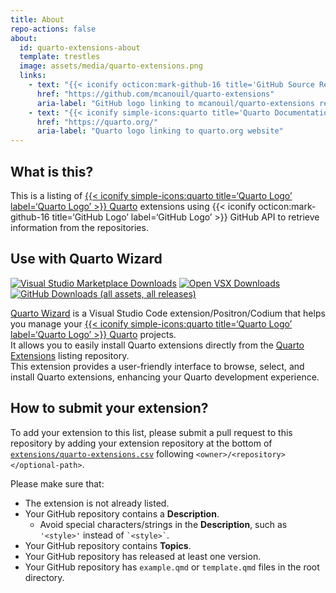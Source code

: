 ```yaml
---
title: About
repo-actions: false
about:
  id: quarto-extensions-about
  template: trestles
  image: assets/media/quarto-extensions.png
  links:
    - text: "{{< iconify octicon:mark-github-16 title='GitHub Source Repository' label='GitHub Source Repository' >}} GitHub"
      href: "https://github.com/mcanouil/quarto-extensions"
      aria-label: "GitHub logo linking to mcanouil/quarto-extensions repository"
    - text: "{{< iconify simple-icons:quarto title='Quarto Documentation' label='Quarto Documentation' >}} Quarto"
      href: "https://quarto.org/"
      aria-label: "Quarto logo linking to quarto.org website"
---
```


:::: {#quarto-extensions-about}

## What is this?

This is a listing of [{{< iconify simple-icons:quarto title='Quarto Logo' label='Quarto Logo' >}} Quarto](https://quarto.org) extensions using {{< iconify octicon:mark-github-16 title='GitHub Logo' label='GitHub Logo' >}} GitHub API to retrieve information from the repositories.

## Use with []{.quarto-wizard title="Quarto Wizard Logo" aria-label="Quarto Wizard Logo"} Quarto Wizard

[![Visual Studio Marketplace Downloads](https://img.shields.io/visual-studio-marketplace/d/mcanouil.quarto-wizard?style=flat-square&color=333333&label=Visual%20Studio%20Marketplace)](https://marketplace.visualstudio.com/items?itemName=mcanouil.quarto-wizard)
[![Open VSX Downloads](https://img.shields.io/open-vsx/dt/mcanouil/quarto-wizard?style=flat-square&color=333333&label=Open%20VSX)](https://open-vsx.org/extension/mcanouil/quarto-wizard)
[![GitHub Downloads (all assets, all releases)](https://img.shields.io/github/downloads/mcanouil/quarto-wizard/total?style=flat-square&color=333333&label=GitHub)](https://github.com/mcanouil/quarto-wizard/releases/latest)

[[]{.quarto-wizard title="Quarto Wizard Logo" aria-label="Quarto Wizard Logo"} Quarto Wizard](https://github.com/mcanouil/quarto-wizard) is a Visual Studio Code extension/Positron/Codium that helps you manage your [{{< iconify simple-icons:quarto title='Quarto Logo' label='Quarto Logo' >}} Quarto](https://quarto.org) projects.  
It allows you to easily install Quarto extensions directly from the [Quarto Extensions](https://github.com/mcanouil/quarto-extensions) listing repository.  
This extension provides a user-friendly interface to browse, select, and install Quarto extensions, enhancing your Quarto development experience.

:::

## How to submit your extension?

To add your extension to this list, please submit a pull request to this repository by adding your extension repository at the bottom of [`extensions/quarto-extensions.csv`](https://github.com/mcanouil/quarto-extensions/edit/main/extensions/quarto-extensions.csv) following `<owner>/<repository></optional-path>`.

:::: {.callout-important title="Before submitting"}
Please make sure that:

- The extension is not already listed.
- Your GitHub repository contains a **Description**.
  - Avoid special characters/strings in the **Description**, such as `'<style>'` instead of `` `<style>` ``.
- Your GitHub repository contains **Topics**.
- Your GitHub repository has released at least one version.
- Your GitHub repository has `example.qmd` or `template.qmd` files in the root directory.

:::
